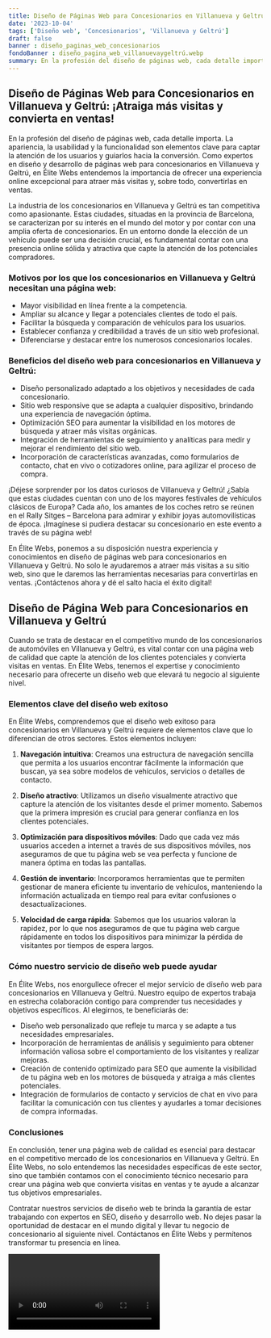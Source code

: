 ```yaml
---
title: Diseño de Páginas Web para Concesionarios en Villanueva y Geltrú
date: '2023-10-04'
tags: ['Diseño web', 'Concesionarios', 'Villanueva y Geltrú']
draft: false
banner : diseño_paginas_web_concesionarios
fondoBanner : diseño_pagina_web_villanuevaygeltrú.webp
summary: En la profesión del diseño de páginas web, cada detalle importa. La apariencia, la usabilidad y la funcionalidad son elementos clave para captar la atención de los usuarios y guiarlos hacia la conversión. Como expertos en diseño y desarrollo de páginas web para concesionarios en Villanueva y Geltrú, en Élite Webs entendemos la importancia de ofrecer una experiencia online excepcional para atraer más visitas y, sobre todo, convertirlas en ventas.
---
```


## Diseño de Páginas Web para Concesionarios en Villanueva y Geltrú: ¡Atraiga más visitas y convierta en ventas!

En la profesión del diseño de páginas web, cada detalle importa. La apariencia, la usabilidad y la funcionalidad son elementos clave para captar la atención de los usuarios y guiarlos hacia la conversión. Como expertos en diseño y desarrollo de páginas web para concesionarios en Villanueva y Geltrú, en Élite Webs entendemos la importancia de ofrecer una experiencia online excepcional para atraer más visitas y, sobre todo, convertirlas en ventas.

La industria de los concesionarios en Villanueva y Geltrú es tan competitiva como apasionante. Estas ciudades, situadas en la provincia de Barcelona, se caracterizan por su interés en el mundo del motor y por contar con una amplia oferta de concesionarios. En un entorno donde la elección de un vehículo puede ser una decisión crucial, es fundamental contar con una presencia online sólida y atractiva que capte la atención de los potenciales compradores. 

### Motivos por los que los concesionarios en Villanueva y Geltrú necesitan una página web:

- Mayor visibilidad en línea frente a la competencia.
- Ampliar su alcance y llegar a potenciales clientes de todo el país.
- Facilitar la búsqueda y comparación de vehículos para los usuarios.
- Establecer confianza y credibilidad a través de un sitio web profesional.
- Diferenciarse y destacar entre los numerosos concesionarios locales.

### Beneficios del diseño web para concesionarios en Villanueva y Geltrú:

- Diseño personalizado adaptado a los objetivos y necesidades de cada concesionario.
- Sitio web responsive que se adapta a cualquier dispositivo, brindando una experiencia de navegación óptima.
- Optimización SEO para aumentar la visibilidad en los motores de búsqueda y atraer más visitas orgánicas.
- Integración de herramientas de seguimiento y analíticas para medir y mejorar el rendimiento del sitio web.
- Incorporación de características avanzadas, como formularios de contacto, chat en vivo o cotizadores online, para agilizar el proceso de compra.

¡Déjese sorprender por los datos curiosos de Villanueva y Geltrú! ¿Sabía que estas ciudades cuentan con uno de los mayores festivales de vehículos clásicos de Europa? Cada año, los amantes de los coches retro se reúnen en el Rally Sitges – Barcelona para admirar y exhibir joyas automovilísticas de época. ¡Imagínese si pudiera destacar su concesionario en este evento a través de su página web!

En Élite Webs, ponemos a su disposición nuestra experiencia y conocimientos en diseño de páginas web para concesionarios en Villanueva y Geltrú. No solo le ayudaremos a atraer más visitas a su sitio web, sino que le daremos las herramientas necesarias para convertirlas en ventas. ¡Contáctenos ahora y dé el salto hacia el éxito digital!

<GifSeo />

<Cta />

## Diseño de Página Web para Concesionarios en Villanueva y Geltrú

Cuando se trata de destacar en el competitivo mundo de los concesionarios de automóviles en Villanueva y Geltrú, es vital contar con una página web de calidad que capte la atención de los clientes potenciales y convierta visitas en ventas. En Élite Webs, tenemos el expertise y conocimiento necesario para ofrecerte un diseño web que elevará tu negocio al siguiente nivel.

### Elementos clave del diseño web exitoso

En Élite Webs, comprendemos que el diseño web exitoso para concesionarios en Villanueva y Geltrú requiere de elementos clave que lo diferencian de otros sectores. Estos elementos incluyen:

1. **Navegación intuitiva**: Creamos una estructura de navegación sencilla que permita a los usuarios encontrar fácilmente la información que buscan, ya sea sobre modelos de vehículos, servicios o detalles de contacto.

2. **Diseño atractivo**: Utilizamos un diseño visualmente atractivo que capture la atención de los visitantes desde el primer momento. Sabemos que la primera impresión es crucial para generar confianza en los clientes potenciales.

3. **Optimización para dispositivos móviles**: Dado que cada vez más usuarios acceden a internet a través de sus dispositivos móviles, nos aseguramos de que tu página web se vea perfecta y funcione de manera óptima en todas las pantallas.

4. **Gestión de inventario**: Incorporamos herramientas que te permiten gestionar de manera eficiente tu inventario de vehículos, manteniendo la información actualizada en tiempo real para evitar confusiones o desactualizaciones.

5. **Velocidad de carga rápida**: Sabemos que los usuarios valoran la rapidez, por lo que nos aseguramos de que tu página web cargue rápidamente en todos los dispositivos para minimizar la pérdida de visitantes por tiempos de espera largos.

### Cómo nuestro servicio de diseño web puede ayudar

En Élite Webs, nos enorgullece ofrecer el mejor servicio de diseño web para concesionarios en Villanueva y Geltrú. Nuestro equipo de expertos trabaja en estrecha colaboración contigo para comprender tus necesidades y objetivos específicos. Al elegirnos, te beneficiarás de:

- Diseño web personalizado que refleje tu marca y se adapte a tus necesidades empresariales.
- Incorporación de herramientas de análisis y seguimiento para obtener información valiosa sobre el comportamiento de los visitantes y realizar mejoras.
- Creación de contenido optimizado para SEO que aumente la visibilidad de tu página web en los motores de búsqueda y atraiga a más clientes potenciales.
- Integración de formularios de contacto y servicios de chat en vivo para facilitar la comunicación con tus clientes y ayudarles a tomar decisiones de compra informadas.

### Conclusiones

En conclusión, tener una página web de calidad es esencial para destacar en el competitivo mercado de los concesionarios en Villanueva y Geltrú. En Élite Webs, no solo entendemos las necesidades específicas de este sector, sino que también contamos con el conocimiento técnico necesario para crear una página web que convierta visitas en ventas y te ayude a alcanzar tus objetivos empresariales.

Contratar nuestros servicios de diseño web te brinda la garantía de estar trabajando con expertos en SEO, diseño y desarrollo web. No dejes pasar la oportunidad de destacar en el mundo digital y llevar tu negocio de concesionario al siguiente nivel. Contáctanos en Élite Webs y permítenos transformar tu presencia en línea.

<Video />

<CtaBot job='Concesionarios' city='Villanueva y Geltrú'/>

<Gmaps query='Villanueva y Geltrú+españa+maps' />